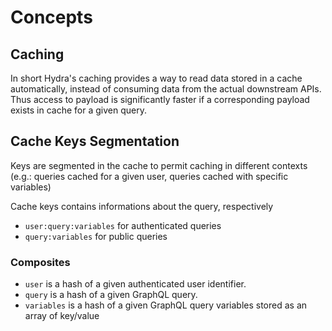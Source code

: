 # Concepts

## Caching

In short Hydra's caching provides a way to read data stored in a cache automatically, instead of consuming data from the actual downstream APIs.
Thus access to payload is significantly faster if a corresponding payload exists in cache for a given query.

## Cache Keys Segmentation

Keys are segmented in the cache to permit caching in different contexts (e.g.: queries cached for a given user, queries cached with specific variables)

Cache keys contains informations about the query, respectively

- `user:query:variables` for authenticated queries
- `query:variables` for public queries

### Composites

- `user` is a hash of a given authenticated user identifier.
- `query` is a hash of a given GraphQL query.
- `variables` is a hash of a given GraphQL query variables stored as an array of key/value
